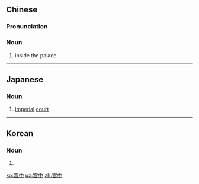 {{also|宫中}}
==Chinese==
{{zh-forms|s=宫中}}

===Pronunciation===
{{zh-pron
|m=gōngzhōng
|h=pfs=kiûng-chûng
|cat=n
}}

===Noun===
{{zh-noun}}

# {{lb|zh|literary}} inside the palace

----

==Japanese==
{{ja-kanjitab|きゅう|ちゅう|yomi=on}}

===Noun===
{{ja-noun|きゅうちゅう}}

# [[imperial]] [[court]]

----

==Korean==
{{ko-hanjatab}}

===Noun===
{{ko-noun|hj|hangeul=궁중}}

# {{hanja form of|궁중|[[imperial]] [[court]]}}

[[ko:宮中]]
[[uz:宮中]]
[[zh:宮中]]